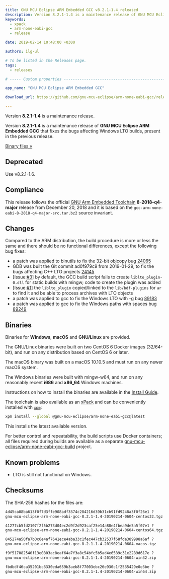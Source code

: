 ```yaml
---
title: GNU MCU Eclipse ARM Embedded GCC v8.2.1-1.4 released
description: Version 8.2.1-1.4 is a maintenance release of GNU MCU Eclipse ARM Embedded GCC.
keywords:
  - xpack
  - arm-none-eabi-gcc
  - release

date: 2019-02-14 10:48:00 +0300

authors: ilg-ul

# To be listed in the Releases page.
tags:
  - releases

# ----- Custom properties -----------------------------------------------------

app_name: "GNU MCU Eclipse ARM Embedded GCC"

download_url: https://github.com/gnu-mcu-eclipse/arm-none-eabi-gcc/releases/tag/v8.2.1-1.4/

---
```


<head>
  <title>{frontMatter.title}</title>
  <meta property="og:title" content={frontMatter.title} />
</head>

Version **8.2.1-1.4** is a maintenance release.

<!-- truncate -->

Version **8.2.1-1.4** is a maintenance release of
**GNU MCU Eclipse ARM Embedded GCC** that fixes the bugs affecting Windows
LTO builds, present in the previous release.

<!-- truncate -->

<p><a href={frontMatter.download_url}>Binary files »</a></p>

## Deprecated

Use v8.2.1-1.6.

## Compliance

This release follows the official
[GNU Arm Embedded Toolchain](https://developer.arm.com/open-source/gnu-toolchain/gnu-rm)
**8-2018-q4-major** release from December 20, 2018 and it is based on the
`gcc-arm-none-eabi-8-2018-q4-major-src.tar.bz2` source invariant.

## Changes

Compared to the ARM distribution, the build procedure is more or less the
same and there should be no functional differences, except the following
bug fixes:

- a patch was applied to binutils to fix the 32-bit objcopy bug
  [24065](https://sourceware.org/bugzilla/show_bug.cgi?id=24065)
- GDB was built the Git commit ad0f979c9 from 2019-01-29, to fix the bugs
  affecting C++ LTO projects
  [24145](https://sourceware.org/bugzilla/show_bug.cgi?id=24145)
- [Issue:[#3](https://github.com/gnu-mcu-eclipse/arm-none-eabi-gcc-build/issues/3)]
  by default, the GCC build script fails to create `liblto_plugin-0.dll`
  for static builds with mingw; code to create the plugin was added
- [Issue:[#1](https://github.com/gnu-mcu-eclipse/arm-none-eabi-gcc-build/issues/1)]
  the `liblto_plugin` copied/linked to the `lib/bdf-plugins` for `ar`
  to find it and be able to process archives with LTO objects
- a patch was applied to gcc to fix the Windows LTO with -g bug
  [89183](https://gcc.gnu.org/bugzilla/show_bug.cgi?id=89183)
- a patch was applied to gcc to fix the Windows paths with spaces bug
  [89249](https://gcc.gnu.org/bugzilla/show_bug.cgi?id=89249)

## Binaries

Binaries for **Windows**, **macOS** and **GNU/Linux** are provided.

The GNU/Linux binaries were built on two CentOS 6 Docker images (32/64-bit),
and run on any distribution based on CentOS 6 or later.

The macOS binary was built on a macOS 10.10.5 and must run on any newer
macOS system.

The Windows binaries were built with mingw-w64, and run on any reasonably
recent **i686** and **x86_64** Windows machines.

Instructions on how to install the binaries are available in the [Install Guide](/docs/install/).

The toolchain is also available as an
[xPack](https://www.npmjs.com/package/@gnu-mcu-eclipse/arm-none-eabi-gcc)
and can be conveniently installed with
[`xpm`](https://www.npmjs.com/package/xpm):

```sh
xpm install --global @gnu-mcu-eclipse/arm-none-eabi-gcc@latest
```

This installs the latest available version.

For better control and repeatability, the build scripts use Docker containers;
all files required during builds are available as a separate
[gnu-mcu-eclipse/arm-none-eabi-gcc-build](https://github.com/gnu-mcu-eclipse/arm-none-eabi-gcc-build)
project.

## Known problems

* LTO is still not functional on Windows.

## Checksums

The SHA-256 hashes for the files are:

```txt
4d45ca08ba613f0f7d3ffe908adf3374c284216d39b31cb91fd9248a3f0f26e1 ?
gnu-mcu-eclipse-arm-none-eabi-gcc-8.2.1-1.4-20190214-0604-centos32.tgz

41277cb5fd2107f2f5b273d04ec2d9f2d923caf25e14a80e4fbea9de5a5f07e1 ?
gnu-mcu-eclipse-arm-none-eabi-gcc-8.2.1-1.4-20190214-0604-centos64.tgz

845274a50fa7b0c6e4af7641ece4aba33c1fec447cb32537f68fda389998a6af ?
gnu-mcu-eclipse-arm-none-eabi-gcc-8.2.1-1.4-20190214-0604-macos.tgz

f9f517082540f13e0803ac8eaf64a7f3a8c54bfc5b5ad4e6589c31e2289d617e ?
gnu-mcu-eclipse-arm-none-eabi-gcc-8.2.1-1.4-20190214-0604-win32.zip

fbdbdf46ca35201bc3330eda659b3aeb8f77003ebc26e930c1f2535429e0e3be ?
gnu-mcu-eclipse-arm-none-eabi-gcc-8.2.1-1.4-20190214-0604-win64.zip
```
